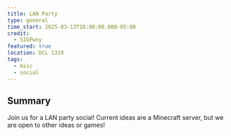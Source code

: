 ```yaml
---
title: LAN Party
type: general
time_start: 2025-03-13T18:00:00.000-05:00
credit:
  - SIGPwny
featured: true
location: DCL 1310
tags:
  - misc
  - social
---
```

## Summary

Join us for a LAN party social! Current ideas are a Minecraft server, but we are open to other ideas or games!